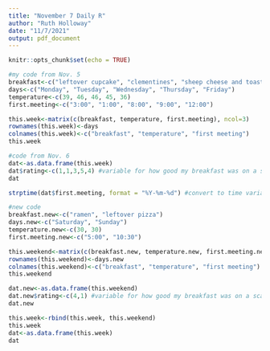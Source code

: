 ```yaml
---
title: "November 7 Daily R"
author: "Ruth Holloway"
date: "11/7/2021"
output: pdf_document
---
```


```r
knitr::opts_chunk$set(echo = TRUE)
```
```r
#my code from Nov. 5
breakfast<-c("leftover cupcake", "clementines", "sheep cheese and toast", "tuna donburi", "avocado toast")
days<-c("Monday", "Tuesday", "Wednesday", "Thursday", "Friday")
temperature<-c(39, 46, 46, 45, 36)
first.meeting<-c("3:00", "1:00", "8:00", "9:00", "12:00")

this.week<-matrix(c(breakfast, temperature, first.meeting), ncol=3)
rownames(this.week)<-days
colnames(this.week)<-c("breakfast", "temperature", "first meeting")
this.week

#code from Nov. 6
dat<-as.data.frame(this.week)
dat$rating<-c(1,1,3,5,4) #variable for how good my breakfast was on a scale of 1-5
dat

strptime(dat$first.meeting, format = "%Y-%m-%d") #convert to time variable

#new code
breakfast.new<-c("ramen", "leftover pizza")
days.new<-c("Saturday", "Sunday")
temperature.new<-c(30, 30)
first.meeting.new<-c("5:00", "10:30")

this.weekend<-matrix(c(breakfast.new, temperature.new, first.meeting.new), ncol=3)
rownames(this.weekend)<-days.new
colnames(this.weekend)<-c("breakfast", "temperature", "first meeting")
this.weekend

dat.new<-as.data.frame(this.weekend)
dat.new$rating<-c(4,1) #variable for how good my breakfast was on a scale of 1-5
dat.new

this.week<-rbind(this.week, this.weekend)
this.week
dat<-as.data.frame(this.week)
dat
```

